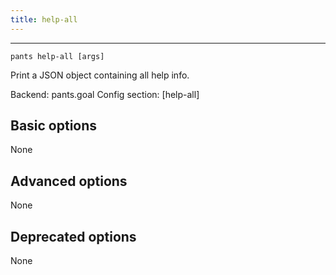 ```yaml
---
title: help-all
---
```



---

```
pants help-all [args]
```

Print a JSON object containing all help info.

Backend: <span className="color--primary">pants.goal</span>
Config section: <span className="color--primary">[help-all]</span>

<span className={styles.options}>

## Basic options

None

## Advanced options

None

## Deprecated options

None


</span>